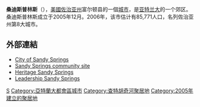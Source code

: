 {{Infobox City |chinese_name=桑迪斯普林斯|official_name = Sandy Springs
|image_skyline = 
|image_flag = 
|image_seal = 
|image_map = Sandy Springs Fulton.PNG
|map_caption = Location in [[Fulton_County,_Georgia|Fulton County]] in the state of [[Georgia_(U.S._state)|Georgia]]
|subdivision_type  = 
|subdivision_type1 = 
|subdivision_type2 = 
|subdivision_name  = [[美國|美國]]
|subdivision_name1 = [[佐治亞洲|佐治亞洲]]
|subdivision_name2 = 
|leader_title = [[市长|市长]]
|leader_name = Eva Galambos
|area_magnitude = 
|area_total_km2 = 101.0 
|area_land_km2 = 97.7 
|area_water_km2 = 3.2 
|population_as_of = 2000
|population_note = 
|population_total = 85812
|population_density_km2 = 878.1
|timezone = [[EST|EST]]
|utc_offset = 
|timezone_DST = [[EDT|EDT]]
|utc_offset_DST = 
|latitude =33°56'15" N
|longitude =84°22'7" W
|region = 
|website = http://www.sandyspringsga.org
|footnotes = 
}}
'''桑迪斯普林斯'''（{{lang-en|Sandy Springs}}），[[美國|美國]][[佐治亚州|佐治亚州]]富尔顿县的一個[[城市|城市]]，是[[亚特兰大|亚特兰大]]的一个郊区。桑迪斯普林斯成立于2005年12月。2006年，该市估计有85,771人口，名列佐治亚州第8大城市。 

== 外部連結 ==
* [http://www.sandyspringsga.org City of Sandy Springs] {{Wayback|url=http://www.sandyspringsga.org/ |date=20161013003319 }}
* [http://www.sandysprings.org Sandy Springs community site] {{Wayback|url=http://www.sandysprings.org/ |date=20200128102943 }}
* [http://www.heritagesandysprings.org Heritage Sandy Springs] {{Wayback|url=http://www.heritagesandysprings.org/ |date=20200907194410 }}
* [http://www.leadershipsandysprings.org Leadership Sandy Springs] {{Wayback|url=http://www.leadershipsandysprings.org/ |date=20200817130737 }}
{{Mapit-US-cityscale|33.937401|-84.368625}}

{{Georgia}}

{{Georgia state-stub}}

[[Category:佐治亚州城市|S]]
[[Category:亞特蘭大都會區城市|Category:亞特蘭大都會區城市]]
[[Category:查特胡奇河聚居地|Category:查特胡奇河聚居地]]
[[Category:2005年建立的聚居地|Category:2005年建立的聚居地]]